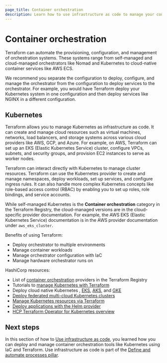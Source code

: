 ```yaml
---
page_title: Container orchestration
description: Learn how to use infrastructure as code to manage your container orchestration.
---
```


# Container orchestration

Terraform can automate the provisioning, configuration, and management of orchestration systems. These systems range from self-managed and cloud-managed orchestrators like Nomad and Kubernetes to cloud-native container services like AWS ECS.

We recommend you separate the configuration to deploy, configure, and manage the orchestrator from the configuration to deploy services to the orchestrator. For example, you would have Terraform deploy your Kubernetes system in one configuration and then deploy services like NGINX in a different configuration.

## Kubernetes 

Terraform allows you to manage Kubernetes as infrastructure as code.  It can create and manage cloud resources such as virtual machines, networks, load balancers, and storage systems across various cloud providers like AWS, GCP, and Azure. For example, on AWS, Terraform can set up an EKS (Elastic Kubernetes Service) cluster, configure VPCs, subnets, and security groups, and provision EC2 instances to serve as worker nodes. 

Terraform can interact directly with Kubernetes to manage cluster resources. Terraform can use the Kubernetes provider to create and manage namespaces, deploy workloads, set up services, and configure ingress rules. It can also handle more complex Kubernetes concepts like role-based access control (RBAC) by enabling you to set up roles, role bindings, and service accounts.

While self-managed Kubernetes is the **Container orchestration** category in the Terraform Registry, the cloud-managed versions are in the cloud-specific provider documentation. For example, the AWS EKS (Elastic Kubernetes Service) documentation is in the AWS provider documentation under `aws_eks_cluster`.

Benefits of using Terraform:
- Deploy orchestrator to multiple environments
- Manage container workloads
- Manage orchestrator configuration with IaC
- Manage hardware orchestrator runs on

HashiCorp resources:
- List of [container orchestration](https://registry.terraform.io/browse/providers?category=container-orchestration) providers in the Terraform Registry
- Tutorials to [manage Kubernetes with Terraform](/terraform/tutorials/kubernetes)
- Deploy cloud native Kubernetes , [EKS](/terraform/tutorials/kubernetes/eks), [AKS](/terraform/tutorials/kubernetes/aks), and [GKE](/terraform/tutorials/kubernetes/gke)
- [Deploy federated multi-cloud Kubernetes clusters](/terraform/tutorials/kubernetes/multicloud-kubernetes)
- [Manage Kubernetes resources via Terraform](/terraform/tutorials/kubernetes/kubernetes-provider)
- [Deploy applications with the Helm provider](/terraform/tutorials/kubernetes/helm-provider)
- [HCP Terraform Operator for Kubernetes overview](/terraform/cloud-docs/integrations/kubernetes)

## Next steps

In this section of how to [Use infrastructure as code](/well-architected-framework/define-and-automate-processes#use-infrastructure-as-code), you learned how you can deploy and manage container orchestration tools like Kubernetes using IaC and Terraform. Use infrastructure as code is part of the [Define and automate processes pillar](/well-architected-framework/define-and-automate-processes).
